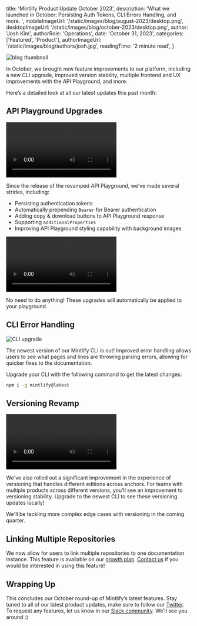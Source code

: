 
  title: 'Mintlify Product Update October 2023',
  description:
    'What we launched in October: Persisting Auth Tokens, CLI Errors Handling, and more. ',
  mobileImageUrl: '/static/images/blog/august-2023/desktop.png',
  desktopImageUrl: '/static/images/blog/october-2023/desktop.png',
  author: 'Josh Kim',
  authorRole: 'Operations',
  date: 'October 31, 2023',
  categories: ['Featured', 'Product'],
  authorImageUrl: '/static/images/blog/authors/josh.jpg',
  readingTime: '2 minute read',
}


<img
  src="/static/images/blog/october-2023/desktop.png"
  alt="blog thumbnail"
  className="w-full rounded-md"
/>

In October, we brought new feature improvements to our platform, including a new CLI upgrade, improved version stability, multiple frontend and UX improvements with the API Playground, and more.

Here’s a detailed look at all our latest updates this past month:

## API Playground Upgrades

<video className="w-full" controls>
  <source src="/static/images/blog/october-2023/bearer-persisting.mp4" type="video/mp4" />
</video>

Since the release of the revamped API Playground, we've made several strides, including:
- Persisting authentication tokens
- Automatically prepending `Bearer` for Bearer authentication
- Adding copy & download buttons to API Playground response
- Supporting `additionalProperties`
- Improving API Playground styling capability with background images

<video className="w-full" controls>
  <source src="/static/images/blog/october-2023/copy-paste.mp4" type="video/mp4" />
</video>

No need to do anything! These upgrades will automatically be applied to your playground. 

## CLI Error Handling

<img
  src="/static/images/blog/october-2023/parsing-error.png"
  alt="CLI upgrade"
  className="w-full rounded-md"
/>

The newest version of our Mintlify CLI is out! Improved error handling allows users to see what pages and lines are throwing parsing errors, allowing for quicker fixes to the documentation. 

Upgrade your CLI with the following command to get the latest changes:

```bash
npm i -g mintlify@latest
```

## Versioning Revamp 

<video className="w-full" controls>
  <source src="/static/images/blog/october-2023/versioning.mp4" type="video/mp4" />
</video>

We've also rolled out a significant improvement in the experience of versioning that handles different editions across anchors. For teams with multiple products across different versions, you'll see an improvement to versioning stability. Upgrade to the newest CLI to see these versioning updates locally!

We'll be tackling more complex edge cases with versioning in the coming quarter. 


## Linking Multiple Repositories 

We now allow for users to link multiple repositories to one documentation instance. This feature is available on our [growth plan](https://mintlify.com/pricing). [Contact us](mailto:support@mintlify.com) if you would be interested in using this feature!

## Wrapping Up

This concludes our October round-up of Mintlify’s latest features. Stay tuned to all of our latest product updates, make sure to follow our [Twitter](https://twitter.com/mintlify). To request any features, let us know in our [Slack community](https://mintlify.com/community). We’ll see you around :)
